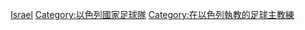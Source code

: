 [[Category:國家足球隊主教練|Israel]]
[[Category:以色列國家足球隊|Category:以色列國家足球隊]]
[[Category:在以色列執教的足球主教練|Category:在以色列執教的足球主教練]]